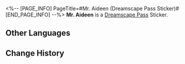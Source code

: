 <%-- [PAGE_INFO]
PageTitle=#Mr. Aideen (Dreamscape Pass Sticker)#
[END_PAGE_INFO] --%>
{{Stub|Location information}}
{{Item Infobox
|title       = Mr. Aideen
|id          = 223705
|image       = Dreamscape Pass Sticker Mr. Aideen.png{{subst:void|<!--$UPLOAD:<<SpriteOutput/TravelBrochure/StickFigures/223705.png>-<Dreamscape Pass Sticker Mr. Aideen.png>-<Item Icons>>-->}}
|type        = Dreamscape Pass Sticker
|type2       = Stars in the Dream Stickers
|invCategory = 
|rarity      = 4
|effect      = 
|description = Digital stickers that can be used to decorate the pages of the Dreamtour Handbook. They come in many different styles.
|source1     = [[Obtain Mr. Aideen's Planet of Festivities Collectible Card from Aideen Park]]
}}
{{Description|One advertising slogan made a lifetime of money.}}
'''Mr. Aideen''' is a [[Dreamscape Pass]] Sticker.

==Other Languages==
{{Other Languages
|en   = Mr. Aideen
|zhs  = 艾迪恩先生
|zht  = 艾迪恩先生
|ja   = エディオンさん
|ko   = Mr. 에이딘
|es   = Sr. Aideen
|fr   = Monsieur Aideen
|ru   = Господин Айден
|th   = คุณ Aideen
|vi   = Ông Aideen
|de   = Herr Aideen
|id   = Tuan Aideen
|pt   = Sr. Aideen
}}

==Change History==
{{Change History|2.1}}
